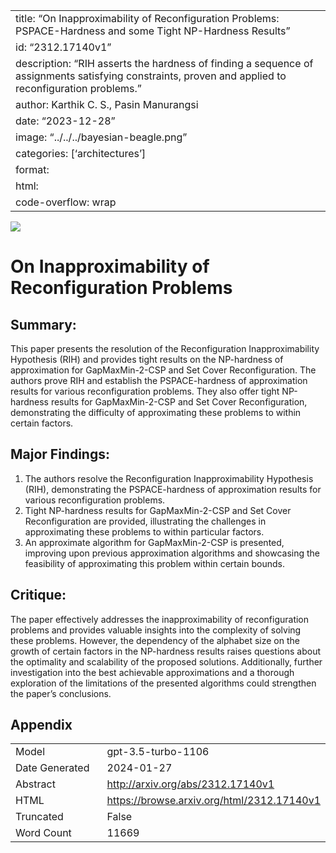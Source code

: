 
---
title: "On Inapproximability of Reconfiguration Problems: PSPACE-Hardness and some Tight NP-Hardness Results"
id: "2312.17140v1"
description: "RIH asserts the hardness of finding a sequence of assignments satisfying constraints, proven and applied to reconfiguration problems."
author: Karthik C. S., Pasin Manurangsi
date: "2023-12-28"
image: "../../../bayesian-beagle.png"
categories: ['architectures']
format:
  html:
    code-overflow: wrap
---

![](None)

# On Inapproximability of Reconfiguration Problems

## **Summary:**
This paper presents the resolution of the Reconfiguration Inapproximability Hypothesis (RIH) and provides tight results on the NP-hardness of approximation for GapMaxMin-2-CSP and Set Cover Reconfiguration. The authors prove RIH and establish the PSPACE-hardness of approximation results for various reconfiguration problems. They also offer tight NP-hardness results for GapMaxMin-2-CSP and Set Cover Reconfiguration, demonstrating the difficulty of approximating these problems to within certain factors.

## **Major Findings:**
1. The authors resolve the Reconfiguration Inapproximability Hypothesis (RIH), demonstrating the PSPACE-hardness of approximation results for various reconfiguration problems.
2. Tight NP-hardness results for GapMaxMin-2-CSP and Set Cover Reconfiguration are provided, illustrating the challenges in approximating these problems to within particular factors.
3. An approximate algorithm for GapMaxMin-2-CSP is presented, improving upon previous approximation algorithms and showcasing the feasibility of approximating this problem within certain bounds.

## **Critique:**
The paper effectively addresses the inapproximability of reconfiguration problems and provides valuable insights into the complexity of solving these problems. However, the dependency of the alphabet size on the growth of certain factors in the NP-hardness results raises questions about the optimality and scalability of the proposed solutions. Additionally, further investigation into the best achievable approximations and a thorough exploration of the limitations of the presented algorithms could strengthen the paper's conclusions.

## Appendix

|          |          |
|----------|----------|
| Model     | gpt-3.5-turbo-1106       |
| Date Generated     | 2024-01-27       |
| Abstract | [http://arxiv.org/abs/2312.17140v1](http://arxiv.org/abs/2312.17140v1)        |
| HTML     | [https://browse.arxiv.org/html/2312.17140v1](https://browse.arxiv.org/html/2312.17140v1)       |
| Truncated       | False       |
| Word Count       | 11669       |